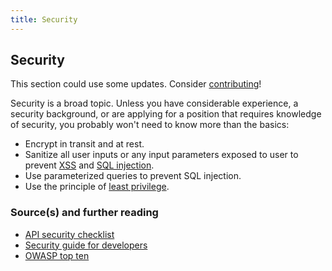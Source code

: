 ```yaml
---
title: Security
---
```


## Security

This section could use some updates. Consider [contributing](#contributing)!

Security is a broad topic. Unless you have considerable experience, a security background, or are applying for a position that requires knowledge of security, you probably won't need to know more than the basics:

- Encrypt in transit and at rest.
- Sanitize all user inputs or any input parameters exposed to user to prevent [XSS](https://en.wikipedia.org/wiki/Cross-site_scripting) and [SQL injection](https://en.wikipedia.org/wiki/SQL_injection).
- Use parameterized queries to prevent SQL injection.
- Use the principle of [least privilege](https://en.wikipedia.org/wiki/Principle_of_least_privilege).

### Source(s) and further reading

- [API security checklist](https://github.com/shieldfy/API-Security-Checklist)
- [Security guide for developers](https://github.com/FallibleInc/security-guide-for-developers)
- [OWASP top ten](https://www.owasp.org/index.php/OWASP_Top_Ten_Cheat_Sheet)
